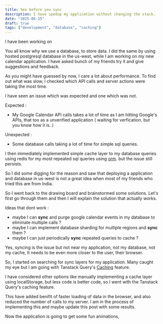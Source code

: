 ```yaml
---
title: See before you sync
description: I have spedup my application without changing the stack.
date: "2025-06-15"
draft: true
tags: ["development", "database", "caching"]
---
```


I have been working on 

You all know why we use a database, to store data.
I did the same by using hosted postgresql database in the us-west, while I am working on my new calendar application. I have asked bunch of my friends try it and give suggestions and feedback.

As you might have guessed by now, I care a lot about performance. To find out what was slow, I checked which API calls and server actions were taking the most time.

I have seen an issue which was expected and one which was not.

Expected :
- My Google Calendar API calls takes a lot of time as I am hitting Google's APIs, that too as a unverified application ( waiting for verfication. but you know how it is. )  

Unexpected :
- Some database calls taking a lot of time for simple sql queries.

I then immediately implemented simple cache layer to my database queries using redis for my most repeated sql queries using [orm](https://orm.drizzle.team/docs/cache).
but the issue still persists.

So I did some digging for the reason and saw that deploying a application and database in us-west is not a great idea when most of my friends who tried this are from India.

So I went back to the drawing board and brainstormed some solutions. Let's first go through them and then I will explain the solution that actually works.

Ideas that dont work :
- maybe I can **sync** and purge google calendar events in my database to eliminate multiple calls ?
- maybe I can implement database sharding for multiple regions and **sync** them ?
- maybe I can just periodically **sync** repeated queries to cache ?

Yes, syncing is the issue but not near my application, not my database, not my cache, It needs to be even more closer to the user, their browser.

So, I started on searching for sync layers for my application. Many caught my eye but I am going with Tanstack Query's [Caching](https://tanstack.com/query/v4/docs/framework/react/guides/caching) feature.

I have considered other options like manually implementing a cache layer using localStorage, but less code is better code, so I went with the Tanstack Query's caching feature.

This have added benifit of faster loading of data in the browser, and also reduced the number of calls to my server.
I am in the process of implementing this and maybe update this post with some results.

Now the application is going to get some fun animations,